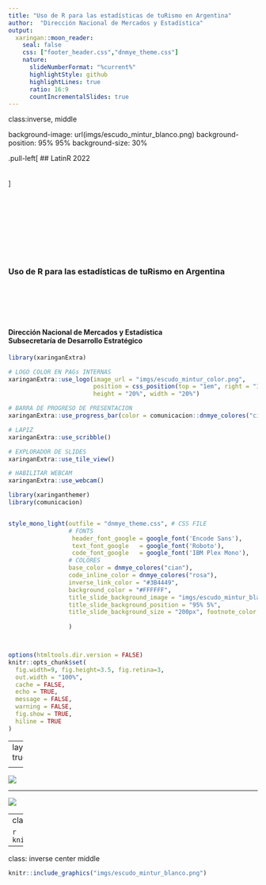 ```yaml
---
title: "Uso de R para las estadísticas de tuRismo en Argentina"
author:  "Dirección Nacional de Mercados y Estadística"
output:
  xaringan::moon_reader:
    seal: false
    css: ["footer_header.css","dnmye_theme.css"]
    nature:
      slideNumberFormat: "%current%"
      highlightStyle: github
      highlightLines: true
      ratio: 16:9
      countIncrementalSlides: true
---
```


class:inverse, middle

background-image: url(imgs/escudo_mintur_blanco.png)
background-position: 95% 95%
background-size: 30%

.pull-left[
##  LatinR 2022
<br>
<br>
<br>
]
<br>
<br>
<br>
<br>
<br>
<br>
<br>
<br>
<br>



### Uso de R para las estadísticas de tuRismo en Argentina

<br>
<br>
<br>
<br>


#### Dirección Nacional de Mercados y Estadística<br>Subsecretaría de Desarrollo Estratégico








```r
library(xaringanExtra)

# LOGO COLOR EN PAGs INTERNAS
xaringanExtra::use_logo(image_url = "imgs/escudo_mintur_color.png", 
                        position = css_position(top = "1em", right = "1em"), 
                        height = "20%", width = "20%")

# BARRA DE PROGRESO DE PRESENTACION
xaringanExtra::use_progress_bar(color = comunicacion::dnmye_colores("cian"))

# LAPIZ 
xaringanExtra::use_scribble()

# EXPLORADOR DE SLIDES
xaringanExtra::use_tile_view()

# HABILITAR WEBCAM
xaringanExtra::use_webcam()


```




```r

library(xaringanthemer)
library(comunicacion)


style_mono_light(outfile = "dnmye_theme.css", # CSS FILE
                 # FONTS
                  header_font_google = google_font('Encode Sans'),
                  text_font_google   = google_font('Roboto'),
                  code_font_google   = google_font('IBM Plex Mono'),
                 # COLORES 
                 base_color = dnmye_colores("cian"),
                 code_inline_color = dnmye_colores("rosa"), 
                 inverse_link_color = "#3B4449",
                 background_color = "#FFFFFF",
                 title_slide_background_image = "imgs/escudo_mintur_blanco.png", 
                 title_slide_background_position = "95% 5%", 
                 title_slide_background_size = "200px", footnote_color = "#3B4449", link_color = "3B4449",text_slide_number_font_size = "16px"
                  
                 )




```




```r
options(htmltools.dir.version = FALSE)
knitr::opts_chunk$set(
  fig.width=9, fig.height=3.5, fig.retina=3,
  out.width = "100%",
  cache = FALSE,
  echo = TRUE,
  message = FALSE, 
  warning = FALSE,
  fig.show = TRUE,
  hiline = TRUE
)
```

---
layout: true

<div class="my-footer"><span>DIRECCIÓN NACIONAL DE MERCADOS Y ESTADÍSTICA <a href="https://yvera.tur.ar/sinta"> - <b>www.yvera.tur.ar/sinta</a></b></span></div> 

---

![](imgs/roseta.png)

---

![](imgs/roceta_5.png)


---
class: inverse center middle


```r
knitr::include_graphics("https://tableros.yvera.tur.ar//recursos/logos_institucionales/sinta_blanco.png")
```




---
class: inverse center middle

```r
knitr::include_graphics("imgs/escudo_mintur_blanco.png")

```

